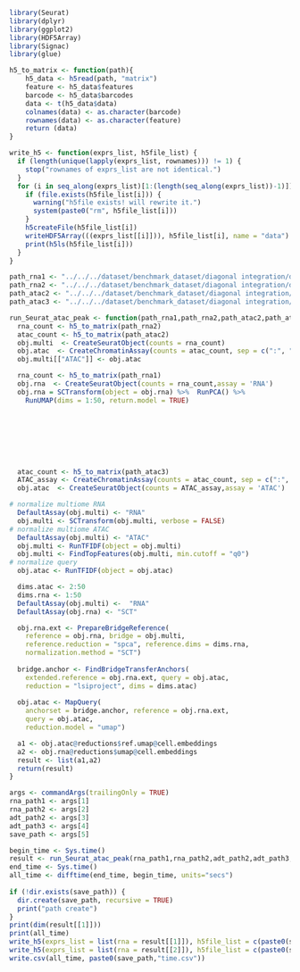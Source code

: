 ```r
library(Seurat)
library(dplyr)
library(ggplot2)
library(HDF5Array)
library(Signac)
library(glue)

h5_to_matrix <- function(path){
    h5_data <- h5read(path, "matrix") 
    feature <- h5_data$features
    barcode <- h5_data$barcodes
    data <- t(h5_data$data)
    colnames(data) <- as.character(barcode)
    rownames(data) <- as.character(feature)
    return (data)
}

write_h5 <- function(exprs_list, h5file_list) {
  if (length(unique(lapply(exprs_list, rownames))) != 1) {
    stop("rownames of exprs_list are not identical.")
  }
  for (i in seq_along(exprs_list)[1:(length(seq_along(exprs_list))-1)]) {
    if (file.exists(h5file_list[i])) {
      warning("h5file exists! will rewrite it.")
      system(paste0("rm", h5file_list[i]))
    }
    h5createFile(h5file_list[i])
    writeHDF5Array(((exprs_list[[i]])), h5file_list[i], name = "data")
    print(h5ls(h5file_list[i]))
  }
}

path_rna1 <- "../../../dataset/benchmark_dataset/diagonal integration/dataset27/rna.h5"
path_rna2 <- "../../../dataset/benchmark_dataset/diagonal integration/dataset27/rna.h5"
path_atac2 <- "../../../dataset/benchmark_dataset/diagonal integration/dataset27/peak.h5"
path_atac3 <- "../../../dataset/benchmark_dataset/diagonal integration/dataset27/peak.h5"

run_Seurat_atac_peak <- function(path_rna1,path_rna2,path_atac2,path_atac3,save_path){
  rna_count <- h5_to_matrix(path_rna2)
  atac_count <- h5_to_matrix(path_atac2)
  obj.multi  <- CreateSeuratObject(counts = rna_count)
  obj.atac  <- CreateChromatinAssay(counts = atac_count, sep = c(":", "-"))
  obj.multi[["ATAC"]] <- obj.atac

  rna_count <- h5_to_matrix(path_rna1)
  obj.rna  <- CreateSeuratObject(counts = rna_count,assay = 'RNA')
  obj.rna = SCTransform(object = obj.rna) %>%  RunPCA() %>%
    RunUMAP(dims = 1:50, return.model = TRUE)

  






  atac_count <- h5_to_matrix(path_atac3)
  ATAC_assay <- CreateChromatinAssay(counts = atac_count, sep = c(":", "-"))
  obj.atac  <- CreateSeuratObject(counts = ATAC_assay,assay = 'ATAC') 

# normalize multiome RNA
  DefaultAssay(obj.multi) <- "RNA"
  obj.multi <- SCTransform(obj.multi, verbose = FALSE)
# normalize multiome ATAC
  DefaultAssay(obj.multi) <- "ATAC"
  obj.multi <- RunTFIDF(object = obj.multi) 
  obj.multi <- FindTopFeatures(obj.multi, min.cutoff = "q0")
# normalize query
  obj.atac <- RunTFIDF(object = obj.atac)  

  dims.atac <- 2:50
  dims.rna <- 1:50
  DefaultAssay(obj.multi) <-  "RNA"
  DefaultAssay(obj.rna) <- "SCT"

  obj.rna.ext <- PrepareBridgeReference(
    reference = obj.rna, bridge = obj.multi,
    reference.reduction = "spca", reference.dims = dims.rna,
    normalization.method = "SCT")
  
  bridge.anchor <- FindBridgeTransferAnchors(
    extended.reference = obj.rna.ext, query = obj.atac,
    reduction = "lsiproject", dims = dims.atac)
  
  obj.atac <- MapQuery(
    anchorset = bridge.anchor, reference = obj.rna.ext,
    query = obj.atac,
    reduction.model = "umap")

  a1 <- obj.atac@reductions$ref.umap@cell.embeddings
  a2 <- obj.rna@reductions$umap@cell.embeddings
  result <- list(a1,a2)
  return(result)
}

args <- commandArgs(trailingOnly = TRUE)
rna_path1 <- args[1] 
rna_path2 <- args[2]
adt_path2 <- args[3]
adt_path3 <- args[4]
save_path <- args[5] 

begin_time <- Sys.time()
result <- run_Seurat_atac_peak(rna_path1,rna_path2,adt_path2,adt_path3,save_path)
end_time <- Sys.time()
all_time <- difftime(end_time, begin_time, units="secs")
  
if (!dir.exists(save_path)) {
  dir.create(save_path, recursive = TRUE)
  print("path create")
}
print(dim(result[[1]]))
print(all_time)
write_h5(exprs_list = list(rna = result[[1]]), h5file_list = c(paste0(save_path,"embedding1.h5")))
write_h5(exprs_list = list(rna = result[[2]]), h5file_list = c(paste0(save_path,"embedding2.h5")))
write.csv(all_time, paste0(save_path,"time.csv"))
```
